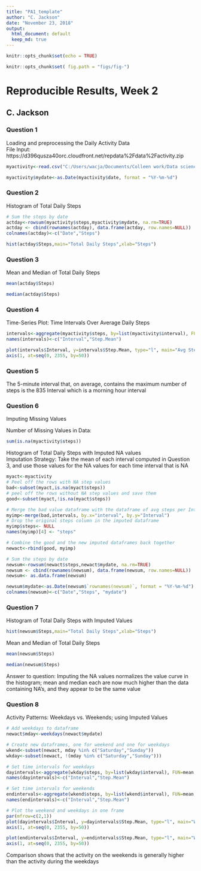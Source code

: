 ```yaml
---
title: "PA1_template"
author: "C. Jackson"
date: "November 23, 2018"
output:
  html_document: default
  keep_md: true
---
```


```r
knitr::opts_chunk$set(echo = TRUE)

knitr::opts_chunk$set( fig.path = "figs/fig-")
```

# Reproducible Results, Week 2
## C. Jackson

### Question 1 
Loading and preprocessing the Daily Activity Data  
File Input: https://d396qusza40orc.cloudfront.net/repdata%2Fdata%2Factivity.zip
```r
myactivity<-read.csv("C:/Users/wacja/Documents/Colleen work/Data science coursera/activity.csv")

myactivity$mydate<-as.Date(myactivity$date, format = "%Y-%m-%d")
```

### Question 2
Histogram of Total Daily Steps

```r
# Sum the steps by date
actday<-rowsum(myactivity$steps,myactivity$mydate, na.rm=TRUE)
actday <- cbind(rownames(actday), data.frame(actday, row.names=NULL))
colnames(actday)<-c("Date","Steps")

hist(actday$Steps,main="Total Daily Steps",xlab="Steps")
```


### Question 3
Mean and Median of Total Daily Steps
```r
mean(actday$Steps)

median(actday$Steps)
```

### Question 4
Time-Series Plot: Time Intervals Over Average Daily Steps
```r
intervals<-aggregate(myactivity$steps, by=list(myactivity$interval), FUN=mean, na.rm=TRUE)
names(intervals)<-c("Interval","Step.Mean") 

plot(intervals$Interval, y=intervals$Step.Mean, type="l", main="Avg Steps per Time Interval", xlab="Interval", ylab="Avg Steps", xaxt="n")
axis(1, at=seq(0, 2355, by=50))
```

### Question 5
The 5-minute interval that, on average, contains the maximum number of steps is the 835 Interval which is a morning hour interval

### Question 6
Imputing Missing Values

Number of Missing Values in Data:
```r
sum(is.na(myactivity$steps))
```

Histogram of Total Daily Steps with Imputed NA values  
Imputation Strategy: Take the mean of each interval computed in Question 3, and use those values for the NA values for each time interval that is NA
```r

myact<-myactivity
# Peel off the rows with NA step values
bad<-subset(myact,is.na(myact$steps))
# peel off the rows without NA step values and save them
good<-subset(myact,!is.na(myact$steps))

# Merge the bad value dataframe with the dataframe of avg steps per Interval
myimp<-merge(bad,intervals, by.x="interval", by.y="Interval")
# Drop the original steps column in the imputed dataframe
myimp$steps<- NULL
names(myimp)[4] <- "steps"

# Combine the good and the new imputed dataframes back together
newact<-rbind(good, myimp)

# Sum the steps by date
newsum<-rowsum(newact$steps,newact$mydate, na.rm=TRUE)
newsum <- cbind(rownames(newsum), data.frame(newsum, row.names=NULL))
newsum<- as.data.frame(newsum)

newsum$mydate<-as.Date(newsum$`rownames(newsum)`, format = "%Y-%m-%d")
colnames(newsum)<-c("Date","Steps", "mydate")
```

### Question 7
Histogram of Total Daily Steps with Imputed Values
```r
hist(newsum$Steps,main="Total Daily Steps",xlab="Steps")
```

Mean and Median of Total Daily Steps
```r

mean(newsum$Steps)

median(newsum$Steps)
```

Answer to question: Imputing the NA values normalizes the value curve in the histogram; mean and median each are now much higher than the data containing NA's, and they appear to be the same value

### Question 8
Activity Patterns: Weekdays vs. Weekends; using Imputed Values

```r
# Add weekdays to dataframe
newact$mday<-weekdays(newact$mydate)

# Create new dataframes, one for weekend and one for weekdays
wkend<-subset(newact, mday %in% c("Saturday","Sunday"))
wkday<-subset(newact, !(mday %in% c("Saturday","Sunday")))

# Set time intervals for weekdays
dayintervals<-aggregate(wkday$steps, by=list(wkday$interval), FUN=mean, na.rm=TRUE)
names(dayintervals)<-c("Interval","Step.Mean")

# Set time intervals for weekends
endintervals<-aggregate(wkend$steps, by=list(wkend$interval), FUN=mean, na.rm=TRUE)
names(endintervals)<-c("Interval","Step.Mean")

# Plot the weekend and weekdays in one frame
par(mfrow=c(2,1))
plot(dayintervals$Interval, y=dayintervals$Step.Mean, type="l", main="Weekday Avg Steps per Time Interval", xlab="Interval", ylab="Avg Steps", xaxt="n")
axis(1, at=seq(0, 2355, by=50))

plot(endintervals$Interval, y=endintervals$Step.Mean, type="l", main="Weekend Avg Steps per Time Interval", xlab="Interval", ylab="Avg Steps", xaxt="n")
axis(1, at=seq(0, 2355, by=50))
```


Comparison shows that the activity on the weekends is generally higher than the activity during the weekdays

